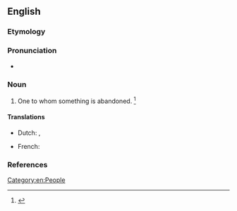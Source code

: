 ==English==

===Etymology===
{{suffix|en|abandon|ee}}

===Pronunciation===
* {{a|GenAm}} {{IPA|en|/əˈbæn.dəˌni/}}

===Noun===
{{en-noun}}

# {{lb|en|legal}} One to whom something is abandoned. {{defdate|Mid 19<sup>th</sup> century.}}<ref name=SOED>{{R:SOED5|page=2}}</ref>

====Translations====
{{trans-top}}
* Dutch: {{t+|nl|cessionaris}},
{{trans-mid}}
* French: {{t+|fr|abandonnataire|m|f}}
{{trans-bottom}}

===References===
<references/>

[[Category:en:People]]